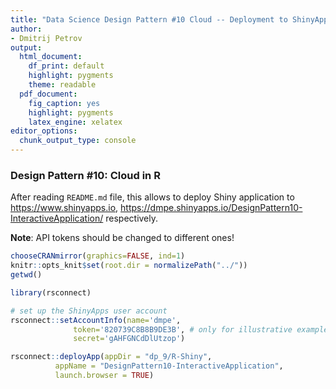 ```yaml
---
title: "Data Science Design Pattern #10 Cloud -- Deployment to ShinyApps"
author:
- Dmitrij Petrov
output: 
  html_document: 
    df_print: default
    highlight: pygments
    theme: readable
  pdf_document: 
    fig_caption: yes
    highlight: pygments
    latex_engine: xelatex
editor_options: 
  chunk_output_type: console
---
```

### Design Pattern #10: Cloud in R

After reading `README.md` file, this allows to deploy Shiny application to <https://www.shinyapps.io>, <https://dmpe.shinyapps.io/DesignPattern10-InteractiveApplication/> respectively.

**Note**: API tokens should be changed to different ones! 
```r
chooseCRANmirror(graphics=FALSE, ind=1)
knitr::opts_knit$set(root.dir = normalizePath("../"))
getwd()
```

```r
library(rsconnect)

# set up the ShinyApps user account
rsconnect::setAccountInfo(name='dmpe',
			  token='820739C8B8B9DE3B', # only for illustrative example, please change here to your own API key
			  secret='gAHFGNCdDlUtzop') 

rsconnect::deployApp(appDir = "dp_9/R-Shiny", 
          appName = "DesignPattern10-InteractiveApplication", 
          launch.browser = TRUE)
```
